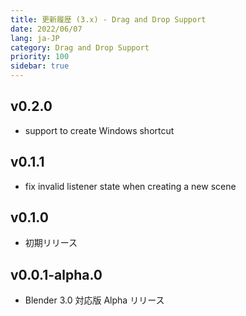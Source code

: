 ```yaml
---
title: 更新履歴 (3.x) - Drag and Drop Support
date: 2022/06/07
lang: ja-JP
category: Drag and Drop Support
priority: 100
sidebar: true
---
```


## v0.2.0

- support to create Windows shortcut

## v0.1.1

- fix invalid listener state when creating a new scene

## v0.1.0

- 初期リリース

## v0.0.1-alpha.0

- Blender 3.0 対応版 Alpha リリース
